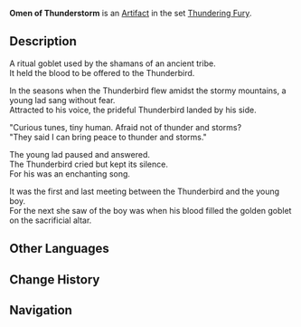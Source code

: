 {{Artifact Infobox
|image = Item Omen of Thunderstorm.png
|set   = Thundering Fury
|piece = Goblet of Eonothem
}}
{{Description|A ceremonial cup that holds the blood of the innocent. It is brimming with the thundering fury of the prayers that echo within.}}
'''Omen of Thunderstorm''' is an [[Artifact]] in the set [[Thundering Fury]].

==Description==
A ritual goblet used by the shamans of an ancient tribe.<br />It held the blood to be offered to the Thunderbird.

In the seasons when the Thunderbird flew amidst the stormy mountains, a young lad sang without fear.<br />Attracted to his voice, the prideful Thunderbird landed by his side.

"Curious tunes, tiny human. Afraid not of thunder and storms?<br />"They said I can bring peace to thunder and storms."

The young lad paused and answered.<br />The Thunderbird cried but kept its silence.<br />For his was an enchanting song.

It was the first and last meeting between the Thunderbird and the young boy.<br />For the next she saw of the boy was when his blood filled the golden goblet on the sacrificial altar.

==Other Languages==
{{Other Languages
|en      = Omen of Thunderstorm
|zhs     = 降雷的凶兆
|zhs_rm  = Jiàng Léi de Xiōngzhào
|zht     = 降雷的凶兆
|zht_rm  = Jiàng Léi de Xiōngzhào
|zh_tl   = Omen of Thunder
|ja      = 落雷の前兆
|ja_rm   = Rakurai no Zenchou
|ja_tl   = Omen of a Lightning Strike
|ko      = 낙뢰의 흉조
|ko_rm   = 
|ko_tl   = 
|es      = Presagio de la Tormenta
|es_tl   = 
|fr      = Présage de tombée du tonnerre
|fr_tl   = Omen of Thunderfall
|ru      = Предвестник бури
|ru_tl   = 
|th      = Omen of Thunderstorm
|vi      = Sấm Sét Hung Ác
|vi_tl   = 
|de      = Omen des Blitzes
|de_tl   = Omen of Lightning
|id      = Omen of Thunderstorm
|pt      = Profecia do Trovão
|pt_tl   = 
}}

==Change History==
{{Change History|1.0}}

==Navigation==
{{Artifact Set Navbox|Thundering Fury}}